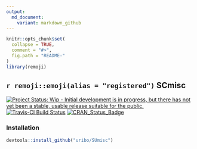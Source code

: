 ```yaml
---
output:
  md_document:
    variant: markdown_github
---
```


<!-- README.md is generated from README.Rmd. Please edit that file -->

```r
knitr::opts_chunk$set(
  collapse = TRUE,
  comment = "#>",
  fig.path = "README-"
)
library(remoji)
```

## `r remoji::emoji(alias = "registered")` SCmisc

[![Project Status: Wip - Initial development is in progress, but there has not yet been a stable, usable release suitable for the public.](http://www.repostatus.org/badges/0.1.0/wip.svg)](http://www.repostatus.org/#wip)
[![Travis-CI Build Status](https://travis-ci.org/uribo/SUmisc.svg?branch=master)](https://travis-ci.org/uribo/SUmisc)
[![CRAN_Status_Badge](http://www.r-pkg.org/badges/version/SUmisc)](http://cran.r-project.org/package=SUmisc)

### Installation

```r
devtools::install_github("uribo/SUmisc")
```
